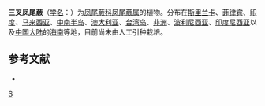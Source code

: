 {{Speciesbox 
| taxon = Pteris tripartita
| authority = Sw.
}}

'''三叉凤尾蕨'''（[[学名|学名]]：{{lang|la|''Pteris tripartita''}}）为[[凤尾蕨科|凤尾蕨科]][[凤尾蕨属|凤尾蕨属]]的植物。分布在[[斯里兰卡|斯里兰卡]]、[[菲律宾|菲律宾]]、[[印度|印度]]、[[马来西亚|马来西亚]]、[[中南半岛|中南半岛]]、[[澳大利亚|澳大利亚]]、[[台湾岛|台湾岛]]、[[非洲|非洲]]、[[波利尼西亚|波利尼西亚]]、[[印度尼西亚|印度尼西亚]]以及[[中国大陆|中国大陆]]的[[海南|海南]]等地，目前尚未由人工引种栽培。

== 参考文献 ==
<div class="references-small">
* {{cite web| url =http://www.bioinfo.cn/db05/KmzwSpecies.php?action=view&id=32776| title =三叉凤尾蕨| work =《中国高等植物数据库全库》| publisher =中国科学院微生物研究所| author =昆明植物研究所| accessdate =2009-02-19| deadurl =yes| archiveurl =https://web.archive.org/web/20160305030151/http://www.bioinfo.cn/db05/KmzwSpecies.php?action=view&id=32776| archivedate =2016-03-05}}
</div>
{{Taxonbar|from=Q10865456}}

{{DEFAULTSORT:Pteris tripartita}}
[[Category:凤尾蕨属|S]]


{{Fern-stub}}